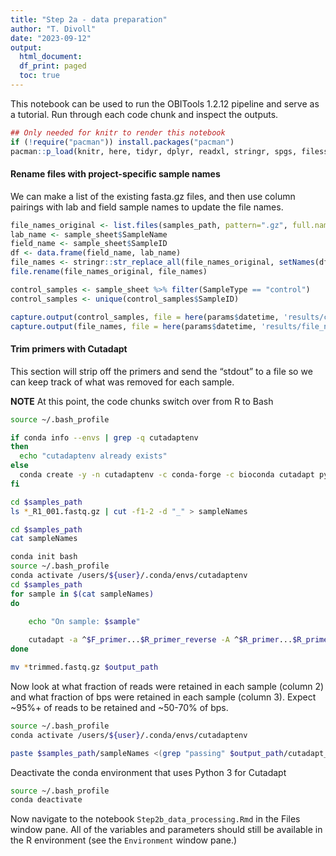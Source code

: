 ```yaml
---
title: "Step 2a - data preparation"
author: "T. Divoll"
date: "2023-09-12"
output: 
  html_document:
  df_print: paged
  toc: true
---
```


This notebook can be used to run the OBITools 1.2.12 pipeline and serve as a tutorial. Run through each code chunk and inspect the outputs.

```r
## Only needed for knitr to render this notebook
if (!require("pacman")) install.packages("pacman")
pacman::p_load(knitr, here, tidyr, dplyr, readxl, stringr, spgs, filesstrings)
```

#### Rename files with project-specific sample names

We can make a list of the existing fasta.gz files, and then use column pairings with lab and field sample names to update the file names.

```r
file_names_original <- list.files(samples_path, pattern=".gz", full.names = T, recursive = T)
lab_name <- sample_sheet$SampleName
field_name <- sample_sheet$SampleID
df <- data.frame(field_name, lab_name)
file_names <- stringr::str_replace_all(file_names_original, setNames(df$field_name, df$lab_name))
file.rename(file_names_original, file_names)
```

```r
control_samples <- sample_sheet %>% filter(SampleType == "control")
control_samples <- unique(control_samples$SampleID)
```

```r
capture.output(control_samples, file = here(params$datetime, 'results/control_list.txt'))
capture.output(file_names, file = here(params$datetime, 'results/file_names.txt'))
```

#### Trim primers with Cutadapt

This section will strip off the primers and send the "stdout" to a file so we can keep track of what was removed for each sample.

**NOTE** At this point, the code chunks switch over from R to Bash

```bash
source ~/.bash_profile

if conda info --envs | grep -q cutadaptenv
then 
  echo "cutadaptenv already exists" 
else 
  conda create -y -n cutadaptenv -c conda-forge -c bioconda cutadapt python=3.9 
fi
```

```bash
cd $samples_path
ls *_R1_001.fastq.gz | cut -f1-2 -d "_" > sampleNames
```

```bash
cd $samples_path
cat sampleNames
```

```bash
conda init bash
source ~/.bash_profile
conda activate /users/${user}/.conda/envs/cutadaptenv
cd $samples_path
for sample in $(cat sampleNames)
do

    echo "On sample: $sample"
  
    cutadapt -a ^$F_primer...$R_primer_reverse -A ^$R_primer...$R_primer_reverse --no-indels -e $primer_mismatch --discard-untrimmed -o ${sample}_L001_R1_001_trimmed.fastq.gz -p ${sample}_L001_R2_001_trimmed.fastq.gz ${sample}_L001_R1_001.fastq.gz ${sample}_L001_R2_001.fastq.gz >> $output_path/cutadapt_primer_trimming_stats.txt 2>&1
done

mv *trimmed.fastq.gz $output_path
```
Now look at what fraction of reads were retained in each sample (column 2) and what fraction of bps were retained in each sample (column 3). Expect \~95%+ of reads to be retained and \~50-70% of bps.

```bash
source ~/.bash_profile
conda activate /users/${user}/.conda/envs/cutadaptenv

paste $samples_path/sampleNames <(grep "passing" $output_path/cutadapt_primer_trimming_stats.txt | cut -f3 -d "(" | tr -d ")") <(grep "filtered" $output_path/cutadapt_primer_trimming_stats.txt | cut -f3 -d "(" | tr -d ")") | column -t
```

Deactivate the conda environment that uses Python 3 for Cutadapt

```bash
source ~/.bash_profile
conda deactivate
```

Now navigate to the notebook `Step2b_data_processing.Rmd` in the Files window pane. All of the variables and parameters should still be available in the R environment (see the `Environment` window pane.)
